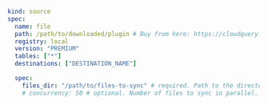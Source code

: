 ```yaml copy
kind: source
spec:
  name: file
  path: /path/to/downloaded/plugin # Buy from here: https://cloudquery.io/integrations/file
  registry: local
  version: "PREMIUM"
  tables: ["*"]
  destinations: ["DESTINATION_NAME"]

  spec:
    files_dir: "/path/to/files-to-sync" # required. Path to the directory with files to sync
    # concurrency: 50 # optional. Number of files to sync in parallel. Default: 50
```
